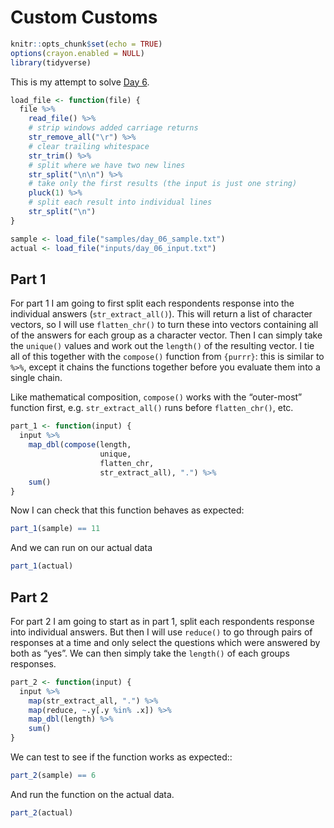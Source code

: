 # Custom Customs

```r
knitr::opts_chunk$set(echo = TRUE)
options(crayon.enabled = NULL)
library(tidyverse)
```

This is my attempt to solve [Day 6](https://adventofcode.com/2020/day/6).

```r
load_file <- function(file) {
  file %>%
    read_file() %>%
    # strip windows added carriage returns
    str_remove_all("\r") %>%
    # clear trailing whitespace
    str_trim() %>%
    # split where we have two new lines
    str_split("\n\n") %>%
    # take only the first results (the input is just one string)
    pluck(1) %>%
    # split each result into individual lines
    str_split("\n")
}

sample <- load_file("samples/day_06_sample.txt")
actual <- load_file("inputs/day_06_input.txt")
```

## Part 1

For part 1 I am going to first split each respondents response into the individual answers (`str_extract_all()`). This
will return a list of character vectors, so I will use `flatten_chr()` to turn these into vectors containing all of the
answers for each group as a character vector. Then I can simply take the `unique()` values and work out the `length()`
of the resulting vector. I tie all of this together with the `compose()` function from `{purrr}`: this is similar to
`%>%`, except it chains the functions together before you evaluate them into a single chain.

Like mathematical composition, `compose()` works with the "outer-most" function first, e.g. `str_extract_all()` runs
before `flatten_chr()`, etc. 

```r
part_1 <- function(input) {
  input %>%
    map_dbl(compose(length,
                    unique,
                    flatten_chr,
                    str_extract_all), ".") %>%
    sum()
}
```

Now I can check that this function behaves as expected:

```r
part_1(sample) == 11
```

And we can run on our actual data

```r
part_1(actual)
```

## Part 2

For part 2 I am going to start as in part 1, split each respondents response into individual answers. But then I will
use `reduce()` to go through pairs of responses at a time and only select the questions which were answered by both as
"yes". We can then simply take the `length()` of each groups responses.

```r
part_2 <- function(input) {
  input %>%
    map(str_extract_all, ".") %>%
    map(reduce, ~.y[.y %in% .x]) %>%
    map_dbl(length) %>%
    sum()
}
```

We can test to see if the function works as expected::

```r
part_2(sample) == 6
```

And run the function on the actual data.

```r
part_2(actual)
```
